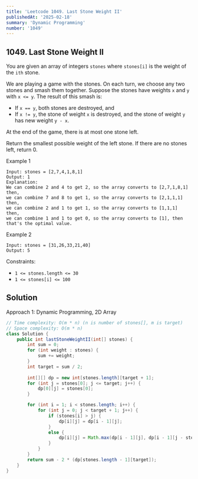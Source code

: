 ```yaml
---
title: 'Leetcode 1049. Last Stone Weight II'
publishedAt: '2025-02-18'
summary: 'Dynamic Programming'
number: '1049'
---
```


## 1049. Last Stone Weight II

You are given an array of integers `stones` where `stones[i]` is the weight of the `ith` stone.

We are playing a game with the stones. On each turn, we choose any two stones and smash them together. Suppose the stones have weights `x` and `y` with `x <= y`. The result of this smash is:

- If `x == y`, both stones are destroyed, and
- If `x != y`, the stone of weight `x` is destroyed, and the stone of weight `y` has new weight `y - x`.

At the end of the game, there is at most one stone left.

Return the smallest possible weight of the left stone. If there are no stones left, return 0.


Example 1
`````
Input: stones = [2,7,4,1,8,1]
Output: 1
Explanation:
We can combine 2 and 4 to get 2, so the array converts to [2,7,1,8,1] then,
we can combine 7 and 8 to get 1, so the array converts to [2,1,1,1] then,
we can combine 2 and 1 to get 1, so the array converts to [1,1,1] then,
we can combine 1 and 1 to get 0, so the array converts to [1], then that's the optimal value.
`````

Example 2
`````
Input: stones = [31,26,33,21,40]
Output: 5
`````


Constraints:

- `1 <= stones.length <= 30`
- `1 <= stones[i] <= 100`


## Solution
Approach 1: Dynamic Programming, 2D Array
````JAVA
// Time complexity: O(m * n) (n is number of stones[], m is target)
// Space complexity: O(m * n)
class Solution {
    public int lastStoneWeightII(int[] stones) {
        int sum = 0;
        for (int weight : stones) {
            sum += weight;
        }
        int target = sum / 2;
        
        int[][] dp = new int[stones.length][target + 1];
        for (int j = stones[0]; j <= target; j++) {
            dp[0][j] = stones[0];
        }

        for (int i = 1; i < stones.length; i++) {
            for (int j = 0; j < target + 1; j++) {
                if (stones[i] > j) {
                    dp[i][j] = dp[i - 1][j];
                }
                else {
                    dp[i][j] = Math.max(dp[i - 1][j], dp[i - 1][j - stones[i]] + stones[i]);
                }
            }
        }
        return sum - 2 * (dp[stones.length - 1][target]);
    }
}
````